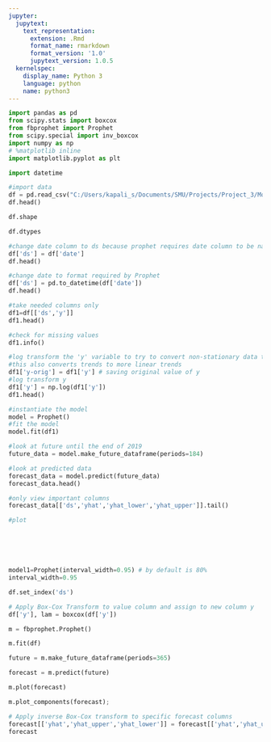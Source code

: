 ```yaml
---
jupyter:
  jupytext:
    text_representation:
      extension: .Rmd
      format_name: rmarkdown
      format_version: '1.0'
      jupytext_version: 1.0.5
  kernelspec:
    display_name: Python 3
    language: python
    name: python3
---
```


```python
import pandas as pd
from scipy.stats import boxcox
from fbprophet import Prophet
from scipy.special import inv_boxcox
import numpy as np
# %matplotlib inline
import matplotlib.pyplot as plt

import datetime


```

```python
#import data
df = pd.read_csv("C:/Users/kapali_s/Documents/SMU/Projects/Project_3/Model/R/retailroomdataprophet.csv")
df.head()
```

```python
df.shape
```

```python
df.dtypes
```

```python
#change date column to ds because prophet requires date column to be names ds
df['ds'] = df['date']
df.head()
```

```python
#change date to format required by Prophet
df['ds'] = pd.to_datetime(df['date'])
df.head()

```

```python
#take needed columns only
df1=df[['ds','y']]
df1.head()
```

```python
#check for missing values
df1.info()
```

```python
#log transform the 'y' variable to try to convert non-stationary data to starionary
#this also converts trends to more linear trends
df1['y-orig'] = df1['y'] # saving original value of y
#log transform y
df1['y'] = np.log(df1['y'])
df1.head()
```

```python
#instantiate the model
model = Prophet()
#fit the model
model.fit(df1)
```

```python
#look at future until the end of 2019
future_data = model.make_future_dataframe(periods=184)
```

```python
#look at predicted data
forecast_data = model.predict(future_data)
forecast_data.head()

#only view important columns
forecast_data[['ds','yhat','yhat_lower','yhat_upper']].tail()
```

```python
#plot
```

```python

```

```python

```

```python

```

```python

```

```python

```

```python
model1=Prophet(interval_width=0.95) # by default is 80%
interval_width=0.95
```

```python
df.set_index('ds')
```

```python
# Apply Box-Cox Transform to value column and assign to new column y
df['y'], lam = boxcox(df['y'])
```

```python
m = fbprophet.Prophet()
```

```python
m.fit(df)
```

```python
future = m.make_future_dataframe(periods=365)
```

```python
forecast = m.predict(future)
```

```python
m.plot(forecast)
```

```python
m.plot_components(forecast);
```

```python
# Apply inverse Box-Cox transform to specific forecast columns
forecast[['yhat','yhat_upper','yhat_lower']] = forecast[['yhat','yhat_upper','yhat_lower']].apply(lambda x: inv_boxcox(x, lam))
forecast
```

